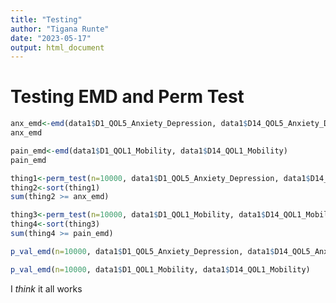 ```yaml
---
title: "Testing"
author: "Tigana Runte"
date: "2023-05-17"
output: html_document
---
```


# Testing EMD and Perm Test

```r
anx_emd<-emd(data1$D1_QOL5_Anxiety_Depression, data1$D14_QOL5_Anxiety_Depression)
anx_emd

pain_emd<-emd(data1$D1_QOL1_Mobility, data1$D14_QOL1_Mobility)
pain_emd
```

```r
thing1<-perm_test(n=10000, data1$D1_QOL5_Anxiety_Depression, data1$D14_QOL5_Anxiety_Depression)
thing2<-sort(thing1)
sum(thing2 >= anx_emd)
```
```r
thing3<-perm_test(n=10000, data1$D1_QOL1_Mobility, data1$D14_QOL1_Mobility)
thing4<-sort(thing3)
sum(thing4 >= pain_emd)
```

```r
p_val_emd(n=10000, data1$D1_QOL5_Anxiety_Depression, data1$D14_QOL5_Anxiety_Depression)
```

```r

p_val_emd(n=10000, data1$D1_QOL1_Mobility, data1$D14_QOL1_Mobility)
```
I *think* it all works
